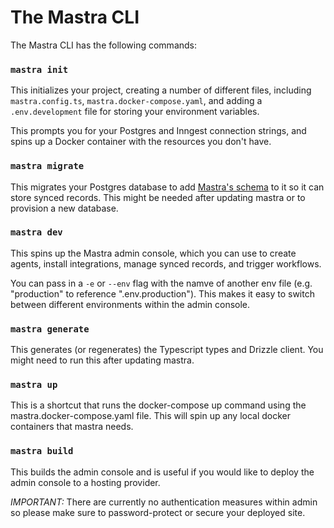 # The Mastra CLI

The Mastra CLI has the following commands:

### `mastra init`

This initializes your project, creating a number of different files, including `mastra.config.ts`, `mastra.docker-compose.yaml`, and adding a `.env.development` file for storing your environment variables.

This prompts you for your Postgres and Inngest connection strings, and spins up a Docker container with the resources you don't have.

### `mastra migrate`

This migrates your Postgres database to add [Mastra's schema](./data-layer.mdx) to it so it can store synced records. This might be needed after updating mastra or to provision a new database.

### `mastra dev`

This spins up the Mastra admin console, which you can use to create agents, install integrations, manage synced records, and trigger workflows.

You can pass in a `-e` or `--env` flag with the namve of another env file (e.g. "production" to reference ".env.production"). This makes it easy to switch between different environments within the admin console.

### `mastra generate`

This generates (or regenerates) the Typescript types and Drizzle client. You might need to run this after updating mastra.

### `mastra up`

This is a shortcut that runs the docker-compose up command using the mastra.docker-compose.yaml file. This will spin up any local docker containers that mastra needs.

### `mastra build`

This builds the admin console and is useful if you would like to deploy the admin console to a hosting provider.

_IMPORTANT:_ There are currently no authentication measures within admin so please make sure to password-protect or secure your deployed site.

